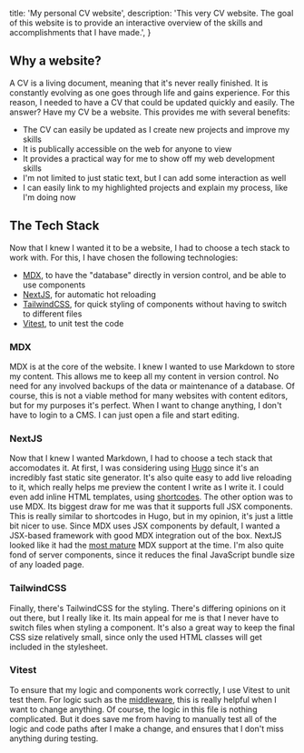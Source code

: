   title: 'My personal CV website',
  description:
    'This very CV website. The goal of this website is to provide an interactive overview of the skills and accomplishments that I have made.',
}

## Why a website?

A CV is a living document, meaning that it's never really finished.
It is constantly evolving as one goes through life and gains experience.
For this reason, I needed to have a CV that could be updated quickly and easily.
The answer? Have my CV be a website. This provides me with several benefits:

- The CV can easily be updated as I create new projects and improve my skills
- It is publically accessible on the web for anyone to view
- It provides a practical way for me to show off my web development skills
- I'm not limited to just static text, but I can add some interaction as well
- I can easily link to my highlighted projects and explain my process, like I'm doing now

## The Tech Stack

Now that I knew I wanted it to be a website, I had to choose a tech stack to work with.
For this, I have chosen the following technologies:

- [MDX](https://mdxjs.com/), to have the "database" directly in version control, and be able to use components
- [NextJS](https://nextjs.org/), for automatic hot reloading
- [TailwindCSS](https://tailwindcss.com/), for quick styling of components without having to switch to different files
- [Vitest](https://vitest.dev/), to unit test the code

### MDX

MDX is at the core of the website. I knew I wanted to use Markdown to store my content.
This allows me to keep all my content in version control.
No need for any involved backups of the data or maintenance of a database.
Of course, this is not a viable method for many websites with content editors, but for my purposes it's perfect.
When I want to change anything, I don't have to login to a CMS. I can just open a file and start editing.

### NextJS

Now that I knew I wanted Markdown, I had to choose a tech stack that accomodates it.
At first, I was considering using [Hugo](https://gohugo.io/) since it's an incredibly fast static site generator.
It's also quite easy to add live reloading to it, which really helps me preview the content I write as I write it.
I could even add inline HTML templates, using [shortcodes](https://gohugo.io/content-management/shortcodes/).
The other option was to use MDX.
Its biggest draw for me was that it supports full JSX components.
This is really similar to shortcodes in Hugo, but in my opinion, it's just a little bit nicer to use.
Since MDX uses JSX components by default, I wanted a JSX-based framework with good MDX integration out of the box.
NextJS looked like it had the [most mature](https://nextjs.org/docs/app/building-your-application/configuring/mdx) MDX support at the time.
I'm also quite fond of server components, since it reduces the final JavaScript bundle size of any loaded page.

### TailwindCSS

Finally, there's TailwindCSS for the styling.
There's differing opinions on it out there, but I really like it.
Its main appeal for me is that I never have to switch files when styling a component.
It's also a great way to keep the final CSS size relatively small,
since only the used HTML classes will get included in the stylesheet.

### Vitest

To ensure that my logic and components work correctly, I use Vitest to unit test them.
For logic such as the [middleware](https://github.com/Dobefu/cv/blob/main/src/middleware.ts), this is really helpful when I want to change anything.
Of course, the logic in this file is nothing complicated.
But it does save me from having to manually test all of the logic and code paths
after I make a change, and ensures that I don't miss anything during testing.

